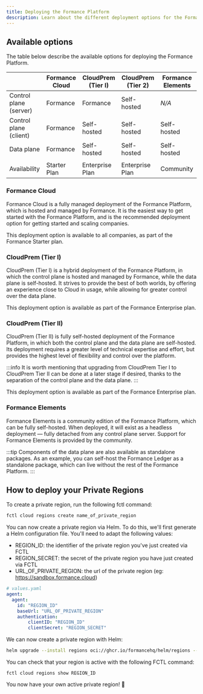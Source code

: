 ```yaml
---
title: Deploying the Formance Platform
description: Learn about the different deployment options for the Formance Platform.
---
```


## Available options

The table below describe the available options for deploying the Formance Platform.

|                        | Formance Cloud | CloudPrem (Tier I)     | CloudPrem (Tier 2)     | Formance Elements      |
|------------------------|----------------|------------------------|------------------------|------------------------|
| Control plane (server) | Formance       | Formance               | Self-hosted            | _N/A_                  |
| Control plane (client) | Formance       | Self-hosted            | Self-hosted            | Self-hosted            |
| Data plane             | Formance       | Self-hosted            | Self-hosted            | Self-hosted            |
| | | | | |
| Availability                | Starter Plan       | Enterprise Plan | Enterprise Plan      | Community              |

### Formance Cloud

Formance Cloud is a fully managed deployment of the Formance Platform, which is hosted and managed by Formance. It is the easiest way to get started with the Formance Platform, and is the recommended deployment option for getting started and scaling companies.

This deployment option is available to all companies, as part of the Formance Starter plan.

### CloudPrem (Tier I)

CloudPrem (Tier I) is a hybrid deployment of the Formance Platform, in which the control plane is hosted and managed by Formance, while the data plane is self-hosted. It strives to provide the best of both worlds, by offering an experience close to Cloud in usage, while allowing for greater control over the data plane.

This deployment option is available as part of the Formance Enterprise plan.

### CloudPrem (Tier II)

CloudPrem (Tier II) is fully self-hosted deployment of the Formance Platform, in which both the control plane and the data plane are self-hosted. Its deployment requires a greater level of technical expertise and effort, but provides the highest level of flexibility and control over the platform.

:::info
It is worth mentioning that upgrading from CloudPrem Tier I to CloudPrem Tier II can be done at a later stage if desired, thanks to the separation of the control plane and the data plane.
:::

This deployment option is available as part of the Formance Enterprise plan.

### Formance Elements

Formance Elements is a community edition of the Formance Platform, which can be fully self-hosted. When deployed, it will exist as a headless deployment — fully detached from any control plane server. Support for Formance Elements is provided by the community.

:::tip
Components of the data plane are also available as standalone packages. As an example, you can self-host the Formance Ledger as a standalone package, which can live without the rest of the Formance Platform.
:::

## How to deploy your Private Regions

To create a private region, run the following fctl command:
```bash
fctl cloud regions create name_of_private_region
```
You can now create a private region via Helm. To do this, we'll first generate a Helm configuration file.
You'll need to adapt the following values:
- REGION_ID: the identifier of the private region you've just created via FCTL
- REGION_SECRET: the secret of the private region you have just created via FCTL
- URL_OF_PRIVATE_REGION: the url of the private region (eg: https://sandbox.formance.cloud)

```yaml
# values.yaml
agent:
  agent:
    id: "REGION_ID"
    baseUrl: "URL_OF_PRIVATE_REGION"
    authentication:
        clientID: "REGION_ID"
        clientSecret: "REGION_SECRET"
```
We can now create a private region with Helm:
```bash
helm upgrade --install regions oci://ghcr.io/formancehq/helm/regions --version 0.1.0 --namespace formance-system --create-namespace --values values.yaml
```
You can check that your region is active with the following FCTL command:
```
fctl cloud regions show REGION_ID
```
You now have your own active private region! 🎉
